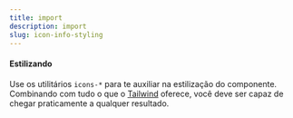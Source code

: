 ```yaml
---
title: import
description: import
slug: icon-info-styling
---
```


#### Estilizando
Use os utilitários `icons-*` para te auxiliar na estilização do componente. Combinando com tudo o que o [Tailwind](https://tailwindcss.com/docs/installation) oferece, você deve ser capaz de chegar praticamente a qualquer resultado.
